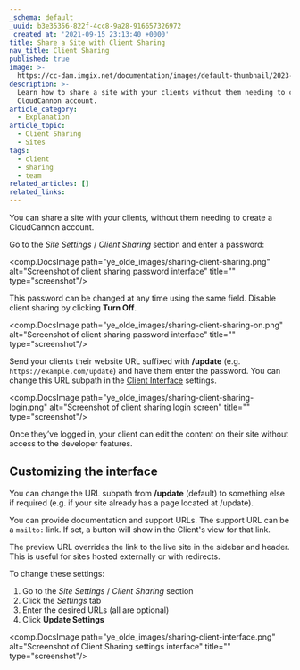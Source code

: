 ```yaml
---
_schema: default
_uuid: b3e35356-822f-4cc8-9a28-916657326972
_created_at: '2021-09-15 23:13:40 +0000'
title: Share a Site with Client Sharing
nav_title: Client Sharing
published: true
image: >-
  https://cc-dam.imgix.net/documentation/images/default-thumbnail/2023-Q4/CloudCannon-Documentation-Thumbnail.png
description: >-
  Learn how to share a site with your clients without them needing to create a
  CloudCannon account.
article_category:
  - Explanation
article_topic:
  - Client Sharing
  - Sites
tags:
  - client
  - sharing
  - team
related_articles: []
related_links:
---
```

You can share a site with your clients, without them needing to create a CloudCannon account.

Go to the *Site Settings* / *Client Sharing* section and enter a password:

<comp.DocsImage path="ye_olde_images/sharing-client-sharing.png" alt="Screenshot of client sharing password interface" title="" type="screenshot"/>

This password can be changed at any time using the same field. Disable client sharing by clicking **Turn Off**.

<comp.DocsImage path="ye_olde_images/sharing-client-sharing-on.png" alt="Screenshot of client sharing password interface" title="" type="screenshot"/>

Send your clients their website URL suffixed with **/update** (e.g. `https://example.com/update`) and have them enter the password. You can change this URL subpath in the [Client Interface](#customizing-the-interface) settings.

<comp.DocsImage path="ye_olde_images/sharing-client-sharing-login.png" alt="Screenshot of client sharing login screen" title="" type="screenshot"/>

Once they’ve logged in, your client can edit the content on their site without access to the developer features.

## Customizing the interface

You can change the URL subpath from **/update** (default) to something else if required (e.g. if your site already has a page located at /update).

You can provide documentation and support URLs. The support URL can be a `mailto:` link. If set, a button will show in the Client's view for that link.

The preview URL overrides the link to the live site in the sidebar and header. This is useful for sites hosted externally or with redirects.

To change these settings:

1. Go to the *Site Settings* / *Client Sharing* section
2. Click the *Settings* tab
3. Enter the desired URLs (all are optional)
4. Click **Update Settings**

<comp.DocsImage path="ye_olde_images/sharing-client-interface.png" alt="Screenshot of Client Sharing settings interface" title="" type="screenshot"/>